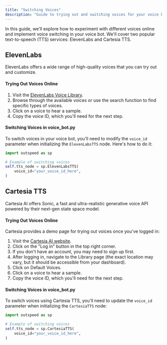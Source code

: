 ```yaml
---
title: "Switching Voices"
description: "Guide to trying out and switching voices for your voice bot."
---
```


In this guide, we'll explore how to experiment with different voices online and implement voice switching in your voice bot. We'll cover two popular text-to-speech (TTS) services: ElevenLabs and Cartesia TTS.

## **ElevenLabs**

ElevenLabs offers a wide range of high-quality voices that you can try out and customize.

#### **Trying Out Voices Online**

1. Visit the [ElevenLabs Voice Library](https://elevenlabs.io/voice-library).
2. Browse through the available voices or use the search function to find specific types of voices.
3. Click on a voice to hear a sample.
4. Copy the voice ID, which you'll need for the next step.

#### **Switching Voices in voice_bot.py**

To switch voices in your voice bot, you'll need to modify the `voice_id` parameter when initializing the `ElevenLabsTTS` node. Here's how to do it:

```python
import outspeed as sp

# Example of switching voices
self.tts_node = sp.ElevenLabsTTS(
    voice_id="your_voice_id_here",
)
```

## **Cartesia TTS**

Cartesia AI offers Sonic, a fast and ultra-realistic generative voice API powered by their next-gen state space model.

#### **Trying Out Voices Online**

Cartesia provides a demo page for trying out voices once you've logged in:

1. Visit the [Cartesia AI website](https://cartesia.ai/).
2. Click on the "Log in" button in the top right corner.
3. If you don't have an account, you may need to sign up first.
4. After logging in, navigate to the Library page (the exact location may vary, but it should be accessible from your dashboard).
5. Click on Default Voices.
6. Click on a voice to hear a sample.
7. Copy the voice ID, which you'll need for the next step.

#### **Switching Voices in voice_bot.py**

To switch voices using Cartesia TTS, you'll need to update the `voice_id` parameter when initializing the `CartesiaTTS` node:

```python
import outspeed as sp

# Example of switching voices
self.tts_node = sp.CartesiaTTS(
    voice_id="your_voice_id_here",
)
```
